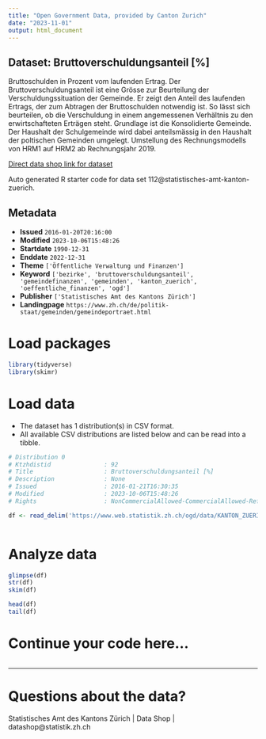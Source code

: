 ```yaml
---
title: "Open Government Data, provided by Canton Zurich"
date: "2023-11-01"
output: html_document
---
```


## Dataset: Bruttoverschuldungsanteil [%]

Bruttoschulden in Prozent vom laufenden Ertrag. Der Bruttoverschuldungsanteil ist eine Grösse zur Beurteilung der Verschuldungssituation der Gemeinde. Er zeigt den Anteil des laufenden Ertrags, der zum Abtragen der Bruttoschulden notwendig ist. So lässt sich beurteilen, ob die Verschuldung in einem angemessenen Verhältnis zu den erwirtschafteten Erträgen steht. Grundlage ist die Konsolidierte Gemeinde. Der Haushalt der Schulgemeinde wird dabei anteilsmässig in den Haushalt der poltischen Gemeinden umgelegt. Umstellung des Rechnungsmodells von HRM1 auf HRM2 ab Rechnungsjahr 2019.

[Direct data shop link for dataset](https://www.zh.ch/de/politik-staat/statistik-daten/datenkatalog.html#/datasets/112@statistisches-amt-kanton-zuerich)

Auto generated R starter code for data set 112@statistisches-amt-kanton-zuerich.

## Metadata

- **Issued** `2016-01-20T20:16:00`
- **Modified** `2023-10-06T15:48:26`
- **Startdate** `1990-12-31`
- **Enddate** `2022-12-31`
- **Theme** `['Öffentliche Verwaltung und Finanzen']`
- **Keyword** `['bezirke', 'bruttoverschuldungsanteil', 'gemeindefinanzen', 'gemeinden', 'kanton_zuerich', 'oeffentliche_finanzen', 'ogd']`
- **Publisher** `['Statistisches Amt des Kantons Zürich']`
- **Landingpage** `https://www.zh.ch/de/politik-staat/gemeinden/gemeindeportraet.html`


# Load packages

```r

library(tidyverse)
library(skimr)

```

# Load data

-   The dataset has 1 distribution(s) in CSV format.
-   All available CSV distributions are listed below and can be read into a tibble.

```r

# Distribution 0
# Ktzhdistid               : 92
# Title                    : Bruttoverschuldungsanteil [%]
# Description              : None
# Issued                   : 2016-01-21T16:30:35
# Modified                 : 2023-10-06T15:48:26
# Rights                   : NonCommercialAllowed-CommercialAllowed-ReferenceRequired

df <- read_delim('https://www.web.statistik.zh.ch/ogd/data/KANTON_ZUERICH_413.csv')



```

# Analyze data

```r

glimpse(df)
str(df)
skim(df)

head(df)
tail(df)

```

# Continue your code here...

```r

```

------------------------------------------------------------------------

# Questions about the data?

Statistisches Amt des Kantons Zürich | Data Shop | datashop@statistik.zh.ch

